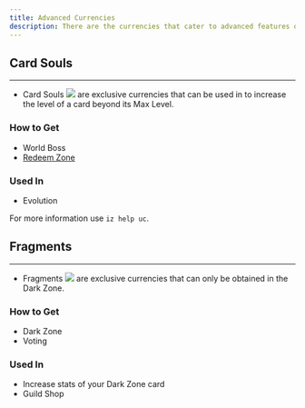 ```yaml
---
title: Advanced Currencies
description: There are the currencies that cater to advanced features on izzi.
---
```

## Card Souls
---
- Card Souls <img src="../images/soul.png" class="h-5 m-0 inline" /> are exclusive currencies that can be used in 
to increase the level of a card beyond its Max Level.

### How to Get
- World Boss
- [Redeem Zone](https://izzi-xenex.xyz/@me)

### Used In
- Evolution

<Note>For more information use `iz help uc`.</Note>

## Fragments
---
- Fragments <img src="../images/fragments.png" class="h-5 m-0 inline" /> are exclusive currencies that can only be obtained in the Dark Zone.

### How to Get
- Dark Zone
- Voting

### Used In
- Increase stats of your Dark Zone card
- Guild Shop

<CardGroup cols="3">
<Card title="Dark Zone" icon="thumbtack" horizontal href="/darkzone" />
</CardGroup>